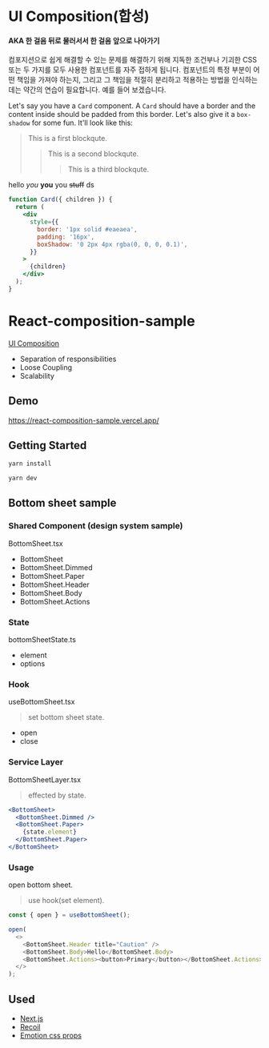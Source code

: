 # UI Composition(합성)
#### AKA 한 걸음 뒤로 물러서서 한 걸음 앞으로 나아가기


컴포지션으로 쉽게 해결할 수 있는 문제를 해결하기 위해 지독한 조건부나 기괴한 CSS 또는 두 가지를 모두 사용한 컴포넌트를 자주 접하게 됩니다. 
컴포넌트의 특정 부분이 어떤 책임을 가져야 하는지, 그리고 그 책임을 적절히 분리하고 적용하는 방법을 인식하는 데는 약간의 연습이 필요합니다. 예를 들어 보겠습니다.

Let's say you have a `Card` component. A `Card` should have a border and the content inside should be padded from this border. Let's also give it a `box-shadow` for some fun. It'll look like this:

> This is a first blockqute.
>	> This is a second blockqute.
>	>	> This is a third blockqute.


hello *you* **you** you ~~stuff~~ ds

```jsx
function Card({ children }) {
  return (
    <div
      style={{
        border: '1px solid #eaeaea',
        padding: '16px',
        boxShadow: '0 2px 4px rgba(0, 0, 0, 0.1)',
      }}
    >
      {children}
    </div>
  );
}
```

# React-composition-sample

[UI Composition](https://kyleshevlin.com/ui-composition/?utm_source=pocket_saves)
- Separation of responsibilities
- Loose Coupling
- Scalability

## Demo
https://react-composition-sample.vercel.app/

## Getting Started

```bash
yarn install
```

```bash
yarn dev
```


## Bottom sheet sample

### Shared Component (design system sample)
BottomSheet.tsx

- BottomSheet
- BottomSheet.Dimmed
- BottomSheet.Paper
- BottomSheet.Header
- BottomSheet.Body
- BottomSheet.Actions

### State
bottomSheetState.ts

- element
- options

### Hook
useBottomSheet.tsx

> set bottom sheet state.

- open
- close

### Service Layer
BottomSheetLayer.tsx

> effected by state.

```jsx
<BottomSheet>
  <BottomSheet.Dimmed />
  <BottomSheet.Paper>
    {state.element}
  </BottomSheet.Paper>
</BottomSheet>
```

### Usage
open bottom sheet.

> use hook(set element). 

```typescript
const { open } = useBottomSheet();

open(
  <>
    <BottomSheet.Header title="Caution" />
    <BottomSheet.Body>Hello</BottomSheet.Body>
    <BottomSheet.Actions><button>Primary</button></BottomSheet.Actions>
  </>
);
```

## Used
- [Next.js](https://nextjs.org)
- [Recoil](https://recoiljs.org/docs/introduction/motivation)
- [Emotion css props](https://emotion.sh/docs/css-prop)
